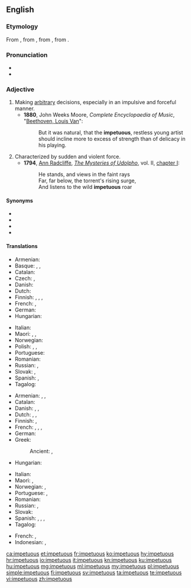 ==English==
{{was wotd|2009|December|29}}

===Etymology===
From {{etyl|enm|en}}, from {{etyl|fro|en}} {{m|fro|impetueux}}, from {{etyl|LL.|en}} {{m|la|impetuōsus||violent}}, from {{etyl|la|en}} {{m|la|impetus||attack, violence}}.

===Pronunciation===
* {{IPA|/imˈpɛtʃuəs/|lang=en}}
* {{audio|En-us-impetuous.ogg|Audio (US)|lang=en}}

===Adjective===
{{en-adj}}

# Making [[arbitrary]] decisions, especially in an impulsive and forceful manner.
#* '''1880''', John Weeks Moore, ''Complete Encyclopaedia of Music'', "[[s:Complete Encyclopaedia of Music/B/Beethoven, Louis Van|Beethoven, Louis Van]]":
#*: But it was natural, that the '''impetuous''', restless young artist should incline more to excess of strength than of delicacy in his playing.
# Characterized by sudden and violent force.
#* '''1794''', [[w:Ann Radcliffe|Ann Radcliffe]], ''[[w:The Mysteries of Udolpho|The Mysteries of Udolpho]]'', vol. II, [[s:The Mysteries of Udolpho/Volume II/Chapter I|chapter I]]:
#*: He stands, and views in the faint rays<br>Far, far below, the torrent's rising surge,<br>And listens to the wild '''impetuous''' roar

====Synonyms====
* {{l|en|impulsive}}
* {{l|en|hasty}}
* {{l|en|rash}}
* {{l|en|hotheaded}}

====Translations====
{{trans-top|describing one who makes arbitrary decisions}}
* Armenian: {{t|hy|իմպուլսիվ}}
* Basque: {{t|eu|odolbero}}, {{t|eu|oldartsu}}, {{t|eu|oldar handiko}}
* Catalan: {{t|ca|impetuós}}
* Czech: {{t|cs|unáhlený|m}}, {{t+|cs|zbrklý|m}}
* Danish: {{t|da|impulsiv}}
* Dutch: {{t+|nl|impulsief}}
* Finnish: {{t+|fi|kiivas}}, {{t+|fi|kiihkeä}}, {{t+|fi|raju}}, {{t+|fi|äkkipikainen}}
* French: {{t+|fr|impulsif}}, {{t+|fr|irréfléchi}}
* German: {{t+|de|ungestüm}}
* Hungarian: {{t+|hu|hirtelen}}
{{trans-mid}}
* Italian: {{t+|it|impulsivo}}
* Maori: {{t|mi|takahorohoro}}, {{t|mi|manawarere}}, {{t|mi|kowheta}}
* Norwegian: {{t|no|impulsstyrt}}
* Polish: {{t+|pl|zapalczywy|m}}, {{t+|pl|impulsywny|m}}, {{t+|pl|porywczy|m}}
* Portuguese: {{t+|pt|impetuoso}}
* Romanian: {{t+|ro|impetuos}}
* Russian: {{t+|ru|поспе́шный|m}}, {{t+|ru|опроме́тчивый}}
* Slovak: {{t|sk|zbrklý}}, {{t|sk|impulzívny}}
* Spanish: {{t+|es|impulsivo}}, {{t+|es|irreflexivo}}
* Tagalog: {{t+|tl|mapusok}}
{{trans-bottom}}

{{trans-top|characterized by sudden and violent force}}
* Armenian: {{t+|hy|բուռն}}, {{t+|hy|սրընթաց}}, {{t+|hy|պոռթկուն}}
* Catalan: {{t|ca|impetuós}}
* Danish: {{t|da|opfarende}}, {{t|da|heftig}}, {{t|da|fremfusende}}
* Dutch: {{t+|nl|onstuimig}}, {{t+|nl|bruusk}}, {{t+|nl|gewelddadig}}
* Finnish: {{t+|fi|raju}}, {{t+|fi|kiihkeä}}
* French: {{t+|fr|impétueux}}, {{t+|fr|brutal}}, {{t+|fr|brusque}}, {{t+|fr|violent}}
* German: {{t+|de|ungestüm}}
* Greek:
*: Ancient: {{t|grc|θούριος}}, {{t|grc|θοῦρος}}
* Hungarian: {{t+|hu|indulatos}}
{{trans-mid}}
* Italian: {{t+|it|irruente}}
* Maori: {{t|mi|totoa}}, {{t|mi|taikaha}}
* Norwegian: {{t|no|oppfarende}}, {{t|no|fremfusende}}
* Portuguese: {{t+|pt|impetuoso}}, {{t+|pt|brusco}}
* Romanian: {{t+|ro|impetuos}}
* Russian: {{t+|ru|поры́вистый}}, {{t+|ru|стреми́тельный}}
* Slovak: {{t|sk|prudký}}
* Spanish: {{t+|es|impetuoso}}, {{t+|es|brutal}}, {{t|es|brusco}}, {{t+|es|violento}}
* Tagalog: {{t+|tl|mapusok}}
{{trans-bottom}}

{{checktrans-top}}
* French: {{t+check|fr|impétueux}}, {{t+check|fr|brusque}}
* Indonesian: {{t-check|id|tanpa pikir panjang}}, {{t+check|id|sembrono}}
{{trans-mid}}
{{trans-bottom}}

[[ca:impetuous]]
[[et:impetuous]]
[[fr:impetuous]]
[[ko:impetuous]]
[[hy:impetuous]]
[[hr:impetuous]]
[[io:impetuous]]
[[it:impetuous]]
[[kn:impetuous]]
[[ku:impetuous]]
[[hu:impetuous]]
[[mg:impetuous]]
[[ml:impetuous]]
[[my:impetuous]]
[[pl:impetuous]]
[[simple:impetuous]]
[[fi:impetuous]]
[[sv:impetuous]]
[[ta:impetuous]]
[[te:impetuous]]
[[vi:impetuous]]
[[zh:impetuous]]